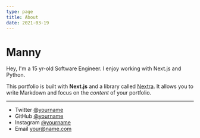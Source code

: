 ```yaml
---
type: page
title: About
date: 2021-03-19
---
```


# Manny

Hey, I'm a 15 yr-old Software Engineer. I enjoy working with Next.js and Python.

This portfolio is built with **Next.js** and a library called [Nextra](https://nextra.vercel.app/). It allows you to write Markdown and focus on the _content_ of your portfolio.

---

- Twitter [@yourname](https://twitter.com/yourname)
- GitHub [@yourname](https://github.com/yourname)
- Instagram [@yourname](https://instagram.com/yourname)
- Email your@name.com
